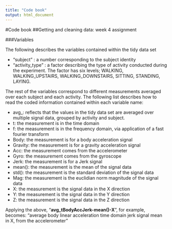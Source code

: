 ---
title: "Code book"
output: html_document
---

#Code book
##Getting and cleaning data: week 4 assignment

###Variables

The following describes the variables contained within the tidy data set


* "subject" : a number corresponding to the subject identity 
* "activity_type" : a factor describing the type of activity conducted during the experiment. The factor has six levels; WALKING, WALKING_UPSTAIRS, WALKING_DOWNSTAIRS, SITTING, STANDING, LAYING.  

The rest of the variables correspond to different measurements averaged over each subject and each activity. The following list describes how to read the coded information contained within each variable name:

* avg_: reflects that the values in the tidy data set are averaged over multiple signal data, grouped by activity and subject. 
* t: the measurement is in the time domain
* f: the measurement is in the frequency domain, via application of a fast fourier transform
* Body: the measurement is for a body acceleration signal
* Gravity: the measurement is for a gravity acceleration signal
* Acc: the measurement comes from the accelerometer
* Gyro: the measurement comes from the gyroscope
* Jerk: the measurement is for a Jerk signal
* mean(): the measurement is the mean of the signal data
* std(): the measurement is the standard deviation of the signal data
* Mag: the measurement is the euclidian norm magnitude of the signal data
* X: the measurement is the signal data in the X direction
* Y: the measurement is the signal data in the Y direction
* Z: the measurement is the signal data in the Z direction

Applying the above, "**avg_tBodyAccJerk-mean()-X**", for example, becomes: "average body linear acceleration time domain jerk signal mean in X, from the accelerometer"


